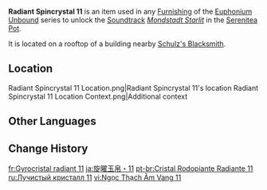 {{Item Infobox
|id           = 141011
|image        = Item Radiant Spincrystal.png
|type         = Adventure Items
|group        = Radiant Spincrystals
|group2       = Mondstadt Spincrystals
|quality      = 4
|invCategory  = Precious Items
|description  = This wondrous crystal contains a certain rhythm, like something beautiful woven from delicate silk. These items can be found throughout the mainland or from merchants who collect curios. The tune held within this crystal can be revivified in your [[Serenitea Pot]] using either "[[Euphonium Unbound: Winding]]" or "[[Euphonium Unbound: Soaring]]." The tune contained within this [[Radiant Spincrystal]] is "[[Mondstadt Starlit]]."
|source1      = [[City of Mondstadt]]
|track        = Mondstadt Starlit
}}

'''Radiant Spincrystal 11''' is an item used in any [[Furnishing]] of the [[Euphonium Unbound]] series to unlock the [[Soundtrack]] ''[[Mondstadt Starlit]]'' in the [[Serenitea Pot]].

It is located on a rooftop of a building nearby [[Schulz's Blacksmith]].

==Location==
<gallery>
Radiant Spincrystal 11 Location.png|Radiant Spincrystal 11's location
Radiant Spincrystal 11 Location Context.png|Additional context
</gallery>

==Other Languages==
{{Other Languages
|default_hidden = 1
|en      = Radiant Spincrystal 11
|zhs     = 旋曜玉帛・其十一
|zhs_rm  = Xuán Yào Yùbó - Qíshíyī
|zht     = 旋曜玉帛・其十一
|zht_rm  = Xuán Yào Yùbó - Qíshíyī
|ja      = 旋曜玉帛・11
|ja_rm   = Sen'you Gyokuhaku - Juuichi{{Assumed}}
|ko      = 빛나는 결정・11
|ko_rm   = Binnaneun Gyeoljeong - Sibil
|es      = Girocristal radiante (11)
|fr      = Gyrocristal radiant 11
|ru      = Лучистый кристалл {{tt|11|одиннадцать}}
|th      = Radiant Spincrystal 11
|vi      = Ngọc Thạch Âm Vang 11
|de      = Strahlender Drehkristall XI
|id      = Radiant Spincrystal 11
|pt      = Cristal Rodopiante Radiante 11
|tr      = Parlak Burgu Kristal 11
|it      = Voltacristallo radioso 11
}}

==Change History==
{{Change History|2.6}}

[[fr:Gyrocristal radiant 11]]
[[ja:旋曜玉帛・11]]
[[pt-br:Cristal Rodopiante Radiante 11]]
[[ru:Лучистый кристалл 11]]
[[vi:Ngọc Thạch Âm Vang 11]]
